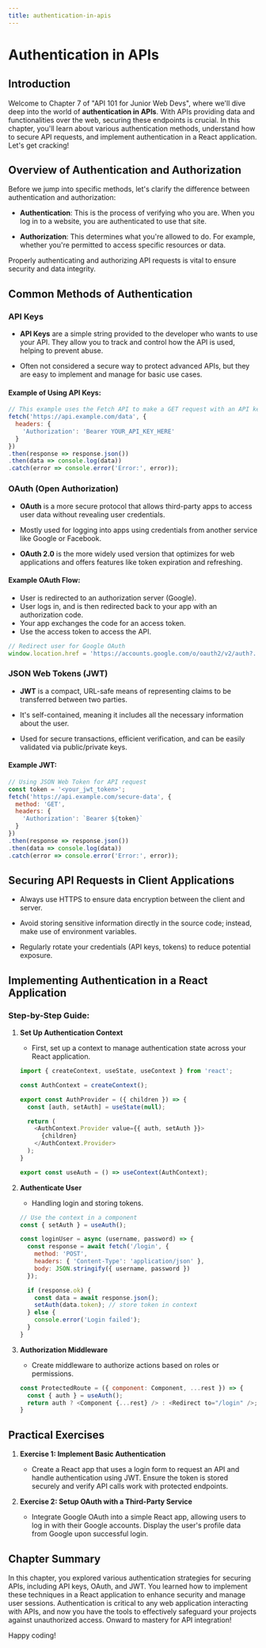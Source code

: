 ```yaml
---
title: authentication-in-apis
---
```


# Authentication in APIs

## Introduction

Welcome to Chapter 7 of "API 101 for Junior Web Devs", where we'll dive deep into the world of **authentication in APIs**. With APIs providing data and functionalities over the web, securing these endpoints is crucial. In this chapter, you'll learn about various authentication methods, understand how to secure API requests, and implement authentication in a React application. Let's get cracking!

## Overview of Authentication and Authorization

Before we jump into specific methods, let's clarify the difference between authentication and authorization:

- **Authentication**: This is the process of verifying who you are. When you log in to a website, you are authenticated to use that site.
  
- **Authorization**: This determines what you're allowed to do. For example, whether you're permitted to access specific resources or data.

Properly authenticating and authorizing API requests is vital to ensure security and data integrity.

## Common Methods of Authentication

### API Keys

- **API Keys** are a simple string provided to the developer who wants to use your API. They allow you to track and control how the API is used, helping to prevent abuse.
  
- Often not considered a secure way to protect advanced APIs, but they are easy to implement and manage for basic use cases.

#### Example of Using API Keys:
```javascript
// This example uses the Fetch API to make a GET request with an API key
fetch('https://api.example.com/data', {
  headers: {
    'Authorization': 'Bearer YOUR_API_KEY_HERE'
  }
})
.then(response => response.json())
.then(data => console.log(data))
.catch(error => console.error('Error:', error));
```

### OAuth (Open Authorization)

- **OAuth** is a more secure protocol that allows third-party apps to access user data without revealing user credentials.
  
- Mostly used for logging into apps using credentials from another service like Google or Facebook.

- **OAuth 2.0** is the more widely used version that optimizes for web applications and offers features like token expiration and refreshing.

#### Example OAuth Flow:
- User is redirected to an authorization server (Google).
- User logs in, and is then redirected back to your app with an authorization code.
- Your app exchanges the code for an access token.
- Use the access token to access the API.

```javascript
// Redirect user for Google OAuth
window.location.href = 'https://accounts.google.com/o/oauth2/v2/auth?...'
```

### JSON Web Tokens (JWT)

- **JWT** is a compact, URL-safe means of representing claims to be transferred between two parties.
  
- It's self-contained, meaning it includes all the necessary information about the user.

- Used for secure transactions, efficient verification, and can be easily validated via public/private keys.

#### Example JWT:
```javascript
// Using JSON Web Token for API request
const token = '<your_jwt_token>';
fetch('https://api.example.com/secure-data', {
  method: 'GET',
  headers: {
    'Authorization': `Bearer ${token}`
  }
})
.then(response => response.json())
.then(data => console.log(data))
.catch(error => console.error('Error:', error));
```

## Securing API Requests in Client Applications

- Always use HTTPS to ensure data encryption between the client and server.
  
- Avoid storing sensitive information directly in the source code; instead, make use of environment variables.
  
- Regularly rotate your credentials (API keys, tokens) to reduce potential exposure.

## Implementing Authentication in a React Application

### Step-by-Step Guide:

1. **Set Up Authentication Context**
   - First, set up a context to manage authentication state across your React application.

   ```javascript
   import { createContext, useState, useContext } from 'react';

   const AuthContext = createContext();

   export const AuthProvider = ({ children }) => {
     const [auth, setAuth] = useState(null);

     return (
       <AuthContext.Provider value={{ auth, setAuth }}>
         {children}
       </AuthContext.Provider>
     );
   }

   export const useAuth = () => useContext(AuthContext);
   ```

2. **Authenticate User**
   - Handling login and storing tokens.

   ```javascript
   // Use the context in a component
   const { setAuth } = useAuth();

   const loginUser = async (username, password) => {
     const response = await fetch('/login', {
       method: 'POST',
       headers: { 'Content-Type': 'application/json' },
       body: JSON.stringify({ username, password })
     });

     if (response.ok) {
       const data = await response.json();
       setAuth(data.token); // store token in context
     } else {
       console.error('Login failed');
     }
   }
   ```

3. **Authorization Middleware**
   - Create middleware to authorize actions based on roles or permissions.

   ```javascript
   const ProtectedRoute = ({ component: Component, ...rest }) => {
     const { auth } = useAuth();
     return auth ? <Component {...rest} /> : <Redirect to="/login" />;
   }
   ```

## Practical Exercises

1. **Exercise 1: Implement Basic Authentication**
   - Create a React app that uses a login form to request an API and handle authentication using JWT. Ensure the token is stored securely and verify API calls work with protected endpoints.

2. **Exercise 2: Setup OAuth with a Third-Party Service**
   - Integrate Google OAuth into a simple React app, allowing users to log in with their Google accounts. Display the user's profile data from Google upon successful login.

## Chapter Summary

In this chapter, you explored various authentication strategies for securing APIs, including API keys, OAuth, and JWT. You learned how to implement these techniques in a React application to enhance security and manage user sessions. Authentication is critical to any web application interacting with APIs, and now you have the tools to effectively safeguard your projects against unauthorized access. Onward to mastery for API integration!

Happy coding!